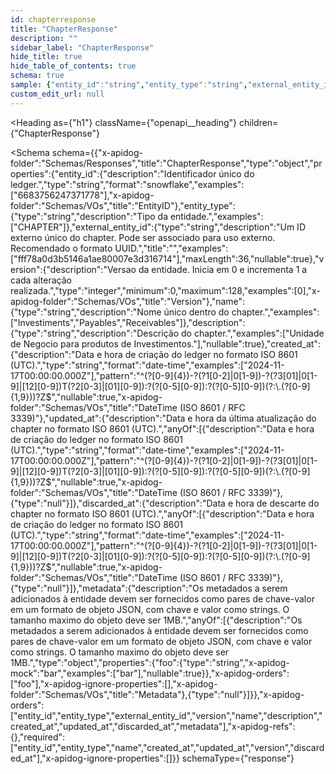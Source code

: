 ```yaml
---
id: chapterresponse
title: "ChapterResponse"
description: ""
sidebar_label: "ChapterResponse"
hide_title: true
hide_table_of_contents: true
schema: true
sample: {"entity_id":"string","entity_type":"string","external_entity_id":"string","version":0,"name":"string","description":"string","created_at":"2024-07-29T15:51:28.071Z","updated_at":"2024-07-29T15:51:28.071Z","discarded_at":"2024-07-29T15:51:28.071Z","metadata":{"foo":"string"}}
custom_edit_url: null
---
```



<Heading
  as={"h1"}
  className={"openapi__heading"}
  children={"ChapterResponse"}
>
</Heading>





<Schema
  schema={{"x-apidog-folder":"Schemas/Responses","title":"ChapterResponse","type":"object","properties":{"entity_id":{"description":"Identificador único do ledger.","type":"string","format":"snowflake","examples":["6683756247371778"],"x-apidog-folder":"Schemas/VOs","title":"EntityID"},"entity_type":{"type":"string","description":"Tipo da entidade.","examples":["CHAPTER"]},"external_entity_id":{"type":"string","description":"Um ID externo único do chapter. Pode ser associado para uso externo. Recomendado o formato UUID.","title":"","examples":["fff78a0d3b5146a1ae80007e3d316714"],"maxLength":36,"nullable":true},"version":{"description":"Versao da entidade. Inicia em 0 e incrementa 1 a cada alteração realizada.","type":"integer","minimum":0,"maximum":128,"examples":[0],"x-apidog-folder":"Schemas/VOs","title":"Version"},"name":{"type":"string","description":"Nome único dentro do chapter.","examples":["Investiments","Payables","Receivables"]},"description":{"type":"string","description":"Descrição do chapter.","examples":["Unidade de Negocio para produtos de Investimentos."],"nullable":true},"created_at":{"description":"Data e hora de criação do ledger no formato ISO 8601 (UTC).","type":"string","format":"date-time","examples":["2024-11-17T00:00:00.000Z"],"pattern":"^(?<year>[0-9]{4})-?(?<month>1[0-2]|0[1-9])-?(?<day>3[01]|0[1-9]|[12][0-9])T(?<hour>2[0-3]|[01][0-9]):?(?<minute>[0-5][0-9]):?(?<second>[0-5][0-9])(?:\\.(?<fraction>[0-9]{1,9}))?Z$","nullable":true,"x-apidog-folder":"Schemas/VOs","title":"DateTime (ISO 8601 / RFC 3339)"},"updated_at":{"description":"Data e hora da última atualização do chapter no formato ISO 8601 (UTC).","anyOf":[{"description":"Data e hora de criação do ledger no formato ISO 8601 (UTC).","type":"string","format":"date-time","examples":["2024-11-17T00:00:00.000Z"],"pattern":"^(?<year>[0-9]{4})-?(?<month>1[0-2]|0[1-9])-?(?<day>3[01]|0[1-9]|[12][0-9])T(?<hour>2[0-3]|[01][0-9]):?(?<minute>[0-5][0-9]):?(?<second>[0-5][0-9])(?:\\.(?<fraction>[0-9]{1,9}))?Z$","nullable":true,"x-apidog-folder":"Schemas/VOs","title":"DateTime (ISO 8601 / RFC 3339)"},{"type":"null"}]},"discarded_at":{"description":"Data e hora de descarte do chapter no formato ISO 8601 (UTC).","anyOf":[{"description":"Data e hora de criação do ledger no formato ISO 8601 (UTC).","type":"string","format":"date-time","examples":["2024-11-17T00:00:00.000Z"],"pattern":"^(?<year>[0-9]{4})-?(?<month>1[0-2]|0[1-9])-?(?<day>3[01]|0[1-9]|[12][0-9])T(?<hour>2[0-3]|[01][0-9]):?(?<minute>[0-5][0-9]):?(?<second>[0-5][0-9])(?:\\.(?<fraction>[0-9]{1,9}))?Z$","nullable":true,"x-apidog-folder":"Schemas/VOs","title":"DateTime (ISO 8601 / RFC 3339)"},{"type":"null"}]},"metadata":{"description":"Os metadados a serem adicionados à entidade devem ser fornecidos como pares de chave-valor em um formato de objeto JSON, com chave e valor como strings. O tamanho maximo do objeto deve ser 1MB.","anyOf":[{"description":"Os metadados a serem adicionados à entidade devem ser fornecidos como pares de chave-valor em um formato de objeto JSON, com chave e valor como strings. O tamanho maximo do objeto deve ser 1MB.","type":"object","properties":{"foo":{"type":"string","x-apidog-mock":"bar","examples":["bar"],"nullable":true}},"x-apidog-orders":["foo"],"x-apidog-ignore-properties":[],"x-apidog-folder":"Schemas/VOs","title":"Metadata"},{"type":"null"}]}},"x-apidog-orders":["entity_id","entity_type","external_entity_id","version","name","description","created_at","updated_at","discarded_at","metadata"],"x-apidog-refs":{},"required":["entity_id","entity_type","name","created_at","updated_at","version","discarded_at"],"x-apidog-ignore-properties":[]}}
  schemaType={"response"}
>
  
</Schema>
